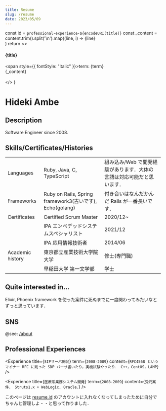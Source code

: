 ```yaml
---
title: Resume
slug: /resume
date: 2023/05/09
---
```


  const id = `professional-experience-${encodeURI(title)}`
  const _content = content.trim().split('\n').map((line, i) =>
    <Fragment key={i}>
      {line}
      <br />
    </Fragment>
  )
  return <>
    <h4><a id={id}>{title}</a></h4>
    <div>
      <span style={{ fontStyle: "italic" }}>term: </span>{term}<br />
      {_content}
    </div>
    <br />
  </>
}

# Hideki Ambe

## Description

Software Engineer since 2008.


## Skills/Certificates/Histories

| | | |
|--|--|--|
|Languages|Ruby, Java, C, TypeScript|組み込み/Web で開発経験があります．大体の言語は対応可能だと思います．|
|Frameworks|Ruby on Rails, Spring framework3(古いです), Echo(golang)|付き合いはなんだかんだ Rails が一番長いです．|
|Certificates|Certified Scrum Master|2020/12~|
||IPA エンベデッドシステムスペシャリスト|2021/12|
||IPA 応用情報技術者|2014/06|
|Academic history|東京都立産業技術大学院大学|修士(専門職)|
||早稲田大学 第一文学部|学士|

## Quite interested in...

Elixir, Phoenix framework を使った案件に死ぬまでに一度関わってみたいなとずっと思っています．

## SNS

@see: [/about](/about)

## Professional Experiences

<Experience title={`SIPサーバ開発`} term={`2008-2009`} content={`
  RFC4568 というマイナー RFC に則った SDP パーサ書いたり，実機試験やったり．
  C++，CentOS，LAMP
`} />

<Experience title={`医療系業務システム開発`} term={`2008-2009`} content={`
  受託案件．
  Struts1.x + WebLogic, Oracle．
`} />


このページは [resume.id](https://www.resume.id/youknowcast) のアカウントに入れなくなってしまったために自分でちゃんと管理しよ・・と思って作りました．
